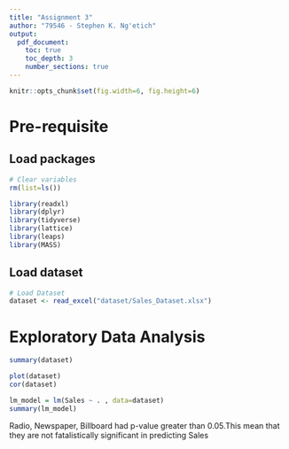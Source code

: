 ```yaml
---
title: "Assignment 3"
author: "79546 - Stephen K. Ng'etich"
output:
  pdf_document:
    toc: true
    toc_depth: 3
    number_sections: true
---
```


```r
knitr::opts_chunk$set(fig.width=6, fig.height=6) 

```

# Pre-requisite
## Load packages
```r
# Clear variables
rm(list=ls())

library(readxl)
library(dplyr)
library(tidyverse)
library(lattice)
library(leaps)
library(MASS)

```
## Load dataset

```r

# Load Dataset
dataset <- read_excel("dataset/Sales_Dataset.xlsx")

```

# Exploratory Data Analysis

```r
summary(dataset)
```
```r
plot(dataset)
cor(dataset)
```

```r

lm_model = lm(Sales ~ . , data=dataset)
summary(lm_model)
```
Radio, Newspaper, Billboard had p-value greater than 0.05.This mean that they are not fatalistically significant in predicting Sales
